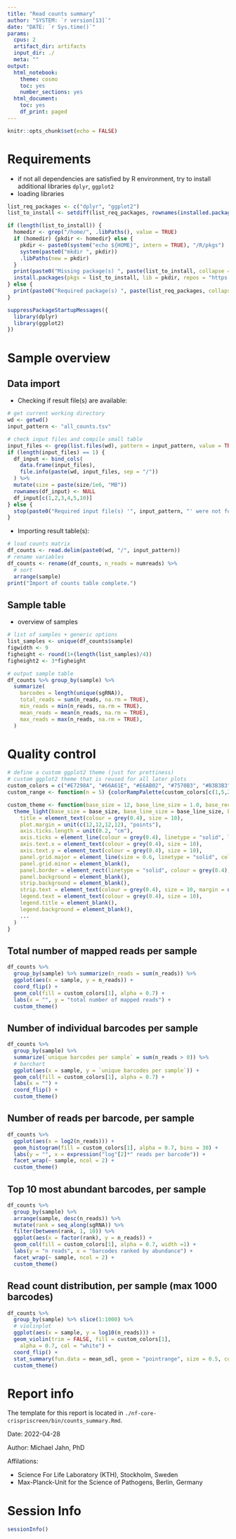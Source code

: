```yaml
---
title: "Read counts summary"
author: "SYSTEM: `r version[13]`"
date: "DATE: `r Sys.time()`"
params:
  cpus: 2
  artifact_dir: artifacts
  input_dir: ./
  meta: ""
output:
  html_notebook:
    theme: cosmo
    toc: yes
    number_sections: yes
  html_document:
    toc: yes
    df_print: paged
---
```


```r
knitr::opts_chunk$set(echo = FALSE)
```

# Requirements

- if not all dependencies are satisfied by R environment, try to install additional libraries `dplyr`, `ggplot2`
- loading libraries

```r
list_req_packages <- c("dplyr", "ggplot2")
list_to_install <- setdiff(list_req_packages, rownames(installed.packages()))

if (length(list_to_install)) {
  homedir <- grep("/home/", .libPaths(), value = TRUE)
  if (homedir) {pkdir <- homedir} else {
    pkdir <- paste0(system("echo ${HOME}", intern = TRUE), "/R/pkgs")
    system(paste0("mkdir ", pkdir))
    .libPaths(new = pkdir)
  }
  print(paste0("Missing package(s) ", paste(list_to_install, collapse = ", "), " are installed to ", pkdir))
  install.packages(pkgs = list_to_install, lib = pkdir, repos = "https://cloud.r-project.org")
} else {
  print(paste0("Required package(s) ", paste(list_req_packages, collapse = ", "), " are already installed."))
}

suppressPackageStartupMessages({
  library(dplyr)
  library(ggplot2)
})
```

# Sample overview

## Data import

- Checking if result file(s) are available:

```r
# get current working directory
wd <- getwd()
input_pattern <- "all_counts.tsv"

# check input files and compile small table
input_files <- grep(list.files(wd), pattern = input_pattern, value = TRUE)
if (length(input_files) == 1) {
  df_input <- bind_cols(
    data.frame(input_files),
    file.info(paste(wd, input_files, sep = "/"))
  ) %>%
  mutate(size = paste(size/1e6, "MB"))
  rownames(df_input) <- NULL
  df_input[c(1,2,3,4,5,10)]
} else {
  stop(paste0("Required input file(s) '", input_pattern, "' were not found."))
}
```

- Importing result table(s):

```r
# load counts matrix
df_counts <- read.delim(paste0(wd, "/", input_pattern))
# rename variables
df_counts <- rename(df_counts, n_reads = numreads) %>%
  # sort
  arrange(sample)
print("Import of counts table complete.")
```

## Sample table

- overview of samples

```r
# list of samples + generic options
list_samples <- unique(df_counts$sample)
figwidth <- 9
figheight <- round(1+(length(list_samples)/4))
figheight2 <- 3*figheight

# output sample table
df_counts %>% group_by(sample) %>%
  summarize(
    barcodes = length(unique(sgRNA)),
    total_reads = sum(n_reads, na.rm = TRUE),
    min_reads = min(n_reads, na.rm = TRUE),
    mean_reads = mean(n_reads, na.rm = TRUE),
    max_reads = max(n_reads, na.rm = TRUE),
  )
```

# Quality control

```r
# define a custom ggplot2 theme (just for prettiness)
# custom ggplot2 theme that is reused for all later plots
custom_colors = c("#E7298A", "#66A61E", "#E6AB02", "#7570B3", "#B3B3B3", "#1B9E77", "#D95F02", "#A6761D")
custom_range <- function(n = 5) {colorRampPalette(custom_colors[c(1,5,2)])(n)}

custom_theme <- function(base_size = 12, base_line_size = 1.0, base_rect_size = 1.0, ...) {
  theme_light(base_size = base_size, base_line_size = base_line_size, base_rect_size = base_rect_size) + theme(
    title = element_text(colour = grey(0.4), size = 10),
    plot.margin = unit(c(12,12,12,12), "points"),
    axis.ticks.length = unit(0.2, "cm"),
    axis.ticks = element_line(colour = grey(0.4), linetype = "solid", lineend = "round"),
    axis.text.x = element_text(colour = grey(0.4), size = 10),
    axis.text.y = element_text(colour = grey(0.4), size = 10),
    panel.grid.major = element_line(size = 0.6, linetype = "solid", colour = grey(0.9)),
    panel.grid.minor = element_blank(),
    panel.border = element_rect(linetype = "solid", colour = grey(0.4), fill = NA, size = 1.0),
    panel.background = element_blank(),
    strip.background = element_blank(),
    strip.text = element_text(colour = grey(0.4), size = 10, margin = unit(rep(3,4), "points")),
    legend.text = element_text(colour = grey(0.4), size = 10),
    legend.title = element_blank(),
    legend.background = element_blank(),
    ...
  )
}
```

## Total number of mapped reads per sample

```r
df_counts %>%
  group_by(sample) %>% summarize(n_reads = sum(n_reads)) %>%
  ggplot(aes(x = sample, y = n_reads)) +
  coord_flip() +
  geom_col(fill = custom_colors[1], alpha = 0.7) +
  labs(x = "", y = "total number of mapped reads") +
  custom_theme()
```

## Number of individual barcodes per sample

```r
df_counts %>%
  group_by(sample) %>%
  summarize(`unique barcodes per sample` = sum(n_reads > 0)) %>%
  # barchart
  ggplot(aes(x = sample, y = `unique barcodes per sample`)) + 
  geom_col(fill = custom_colors[1], alpha = 0.7) +
  labs(x = "") +
  coord_flip() +
  custom_theme()
```

## Number of reads per barcode, per sample

```r
df_counts %>%
  ggplot(aes(x = log2(n_reads))) +
  geom_histogram(fill = custom_colors[1], alpha = 0.7, bins = 30) +
  labs(y = "", x = expression("log"[2]*" reads per barcode")) +
  facet_wrap(~ sample, ncol = 2) +
  custom_theme()
```

## Top 10 most abundant barcodes, per sample

```r
df_counts %>%
  group_by(sample) %>%
  arrange(sample, desc(n_reads)) %>% 
  mutate(rank = seq_along(sgRNA)) %>%
  filter(between(rank, 1, 10)) %>%
  ggplot(aes(x = factor(rank), y = n_reads)) +
  geom_col(fill = custom_colors[1], alpha = 0.7, width =1) +
  labs(y = "n reads", x = "barcodes ranked by abundance") +
  facet_wrap(~ sample, ncol = 2) +
  custom_theme()
```

## Read count distribution, per sample (max 1000 barcodes)

```r
df_counts %>%
  group_by(sample) %>% slice(1:1000) %>%
  # violinplot
  ggplot(aes(x = sample, y = log10(n_reads))) +
  geom_violin(trim = FALSE, fill = custom_colors[1],
    alpha = 0.7, col = "white") +
  coord_flip() +
  stat_summary(fun.data = mean_sdl, geom = "pointrange", size = 0.5, col = grey(0.3)) +
  custom_theme()
```


# Report info

The template for this report is located in `./nf-core-crispriscreen/bin/counts_summary.Rmd`.

Date: 2022-04-28

Author: Michael Jahn, PhD

Affilations:

  - Science For Life Laboratory (KTH), Stockholm, Sweden
  - Max-Planck-Unit for the Science of Pathogens, Berlin, Germany

# Session Info

```r
sessionInfo()
```
